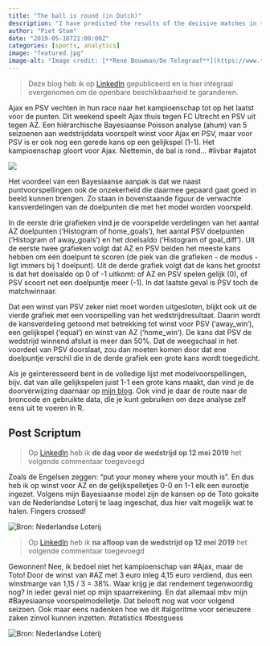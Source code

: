 ```yaml
---
title: "The ball is round (in Dutch)"
description: "I have predicted the results of the decisive matches in the Eredivisie season 2018/2019 with my hierarchical Bayesian Poisson model. Betting on these results gave me a decent return."
author: "Piet Stam"
date: "2019-05-10T21:00:00Z"
categories: [sports, analytics]
image: "featured.jpg"
image-alt: "Image credit: [**René Bouwman/De Telegraaf**](https://www.telegraaf.nl/sport/2205027/van-bommel-ik-heb-de-bagage-die-nodig-is)"
---
```


> Deze blog heb ik op [LinkedIn](https://www.linkedin.com/pulse/de-bal-rond-piet-stam/) gepubliceerd en is hier integraal overgenomen om de openbare beschikbaarheid te garanderen.

Ajax en PSV vechten in hun race naar het kampioenschap tot op het laatst voor de punten. Dit weekend speelt Ajax thuis tegen FC Utrecht en PSV uit tegen AZ. Een hiërarchische Bayesiaanse Poisson analyse (ahum) van 5 seizoenen aan wedstrijddata voorspelt winst voor Ajax en PSV, maar voor PSV is er ook nog een gerede kans op een gelijkspel (1-1). Het kampioenschap gloort voor Ajax. Niettemin, de bal is rond... #livbar #ajatot

![](2019-05-10-2.png)

Het voordeel van een Bayesiaanse aanpak is dat we naast puntvoorspellingen ook de onzekerheid die daarmee gepaard gaat goed in beeld kunnen brengen. Zo staan in bovenstaande figuur de verwachte kansverdelingen van de doelpunten die met het model worden voorspeld.

In de eerste drie grafieken vind je de voorspelde verdelingen van het aantal AZ doelpunten ('Histogram of home_goals'), het aantal PSV doelpunten ('Histogram of away_goals') en het doelsaldo ('Histogram of goal_diff'). Uit de eerste twee grafieken volgt dat AZ en PSV beiden het meeste kans hebben om één doelpunt te scoren (de piek van die grafieken - de modus - ligt immers bij 1 doelpunt). Uit de derde grafiek volgt dat de kans het grootst is dat het doelsaldo op 0 of -1 uitkomt: of AZ en PSV spelen gelijk (0), of PSV scoort net een doelpuntje meer (-1). In dat laatste geval is PSV toch de matchwinnaar.

Dat een winst van PSV zeker niet moet worden uitgesloten, blijkt ook uit de vierde grafiek met een voorspelling van het wedstrijdresultaat. Daarin wordt de kansverdeling getoond met betrekking tot winst voor PSV ('away_win'), een gelijkspel ('equal') en winst van AZ ('home_win'). De kans dat PSV de wedstrijd winnend afsluit is meer dan 50%. Dat de weegschaal in het voordeel van PSV doorslaat, zou dan moeten komen door dat ene doelpuntje verschil die in de derde grafiek een grote kans wordt toegedicht.

Als je geïnteresseerd bent in de volledige lijst met modelvoorspellingen, bijv. dat van alle gelijkspelen juist 1-1 een grote kans maakt, dan vind je de doorverwijzing daarnaar op [mijn blog](https://pietstam.nl/blog/2019/05/10/bayesian-football-odds). Ook vind je daar de route naar de broncode en gebruikte data, die je kunt gebruiken om deze analyse zelf eens uit te voeren in R.

## Post Scriptum

> Op [LinkedIn](https://www.linkedin.com/pulse/de-bal-rond-piet-stam/) heb ik **de dag voor de wedstrijd op 12 mei 2019** het volgende commentaar toegevoegd

Zoals de Engelsen zeggen: "put your money where your mouth is". En dus heb ik op winst voor AZ en de gelijkspelletjes 0-0 en 1-1 elk een eurootje ingezet. Volgens mijn Bayesiaanse model zijn de kansen op de Toto goksite van de Nederlandse Loterij te laag ingeschat, dus hier valt mogelijk wat te halen. Fingers crossed!

![](2019-05-10-3.png "Bron: Nederlandse Loterij")

> Op [LinkedIn](https://www.linkedin.com/pulse/de-bal-rond-piet-stam/) heb ik **na afloop van de wedstrijd op 12 mei 2019** het volgende commentaar toegevoegd

Gewonnen! Nee, ik bedoel niet het kampioenschap van #Ajax, maar de Toto! Door de winst van #AZ met 3 euro inleg 4,15 euro verdiend, dus een winstmarge van 1,15 / 3 = 38%. Waar krijg je dat rendement tegenwoordig nog? In ieder geval niet op mijn spaarrekening. En dat allemaal mbv mijn #Bayesiaanse voorspelmodelletje. Dat belooft nog wat voor volgend seizoen. Ook maar eens nadenken hoe we dit #algoritme voor serieuzere zaken zinvol kunnen inzetten. #statistics #bestguess

![](2019-05-10-4.png "Bron: Nederlandse Loterij")
